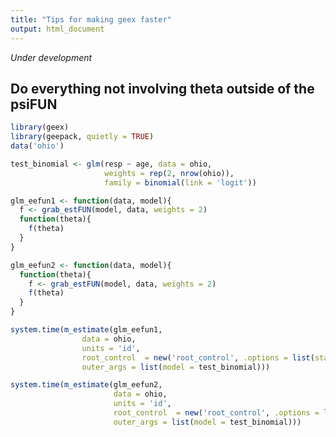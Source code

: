 ```yaml
---
title: "Tips for making geex faster"
output: html_document
---
```


*Under development*

## Do everything not involving theta outside of the psiFUN

```r
library(geex)
library(geepack, quietly = TRUE)
data('ohio')

test_binomial <- glm(resp ~ age, data = ohio,
                     weights = rep(2, nrow(ohio)),
                     family = binomial(link = 'logit'))

glm_eefun1 <- function(data, model){
  f <- grab_estFUN(model, data, weights = 2)
  function(theta){
    f(theta)
  }
}

glm_eefun2 <- function(data, model){
  function(theta){
    f <- grab_estFUN(model, data, weights = 2)
    f(theta)
  }
}

system.time(m_estimate(glm_eefun1,
                data = ohio,
                units = 'id',
                root_control  = new('root_control', .options = list(start = c(-1.7, -.11))),
                outer_args = list(model = test_binomial)))

system.time(m_estimate(glm_eefun2,
                       data = ohio,
                       units = 'id',
                       root_control  = new('root_control', .options = list(start = c(-1.7, -.11))),
                       outer_args = list(model = test_binomial)))
```

